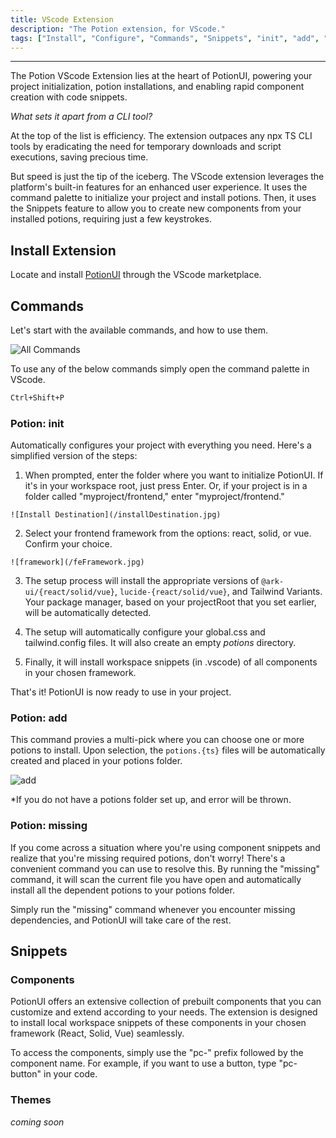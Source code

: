 ```yaml
---
title: VScode Extension
description: "The Potion extension, for VScode."
tags: ["Install", "Configure", "Commands", "Snippets", "init", "add", "missing"]
---
```


---

The Potion VScode Extension lies at the heart of PotionUI, powering your project initialization, potion installations, and enabling rapid component creation with code snippets.

*What sets it apart from a CLI tool?*

At the top of the list is efficiency. The extension outpaces any npx TS CLI tools by eradicating the need for temporary downloads and script executions, saving precious time.

But speed is just the tip of the iceberg. The VScode extension leverages the platform's built-in features for an enhanced user experience. It uses the command palette to initialize your project and install potions. Then, it uses the Snippets feature to allow you to create new components from your installed potions, requiring just a few keystrokes.

## Install Extension

Locate and install [PotionUI](https://marketplace.visualstudio.com/items?itemName=adpyke.codesnap) through the VScode marketplace.

## Commands 

Let's start with the available commands, and how to use them.

![All Commands](/allCommands.jpg)

To use any of the below commands simply open the command palette in VScode.

```bash
Ctrl+Shift+P
```

### Potion: init

 Automatically configures your project with everything you need. Here's a simplified version of the steps:

  1.  When prompted, enter the folder where you want to initialize PotionUI. If it's in your workspace root, just press Enter. Or, if your project is in a folder called "myproject/frontend," enter "myproject/frontend."

    ![Install Destination](/installDestination.jpg)

  2.  Select your frontend framework from the options: react, solid, or vue. Confirm your choice.

    ![framework](/feFramework.jpg)

  3.  The setup process will install the appropriate versions of `@ark-ui/{react/solid/vue}`, `lucide-{react/solid/vue}`, and Tailwind Variants. Your package manager, based on your projectRoot that you set earlier, will be automatically detected.

  4. The setup will automatically configure your global.css and tailwind.config files. It will also create an empty *potions* directory. 

  5. Finally, it will install workspace snippets (in .vscode) of all components in your chosen framework.

That's it! PotionUI is now ready to use in your project.


### Potion: add

This command provies a multi-pick where you can choose one or more potions to install. Upon selection, the `potions.{ts}` files will be automatically created and placed in your potions folder. 

![add](/add.jpg)

*If you do not have a potions folder set up, and error will be thrown.

### Potion: missing

If you come across a situation where you're using component snippets and realize that you're missing required potions, don't worry! There's a convenient command you can use to resolve this. By running the "missing" command, it will scan the current file you have open and automatically install all the dependent potions to your potions folder.

Simply run the "missing" command whenever you encounter missing dependencies, and PotionUI will take care of the rest.

## Snippets

### Components

PotionUI offers an extensive collection of prebuilt components that you can customize and extend according to your needs. The extension is designed to install local workspace snippets of these components in your chosen framework (React, Solid, Vue) seamlessly.

To access the components, simply use the "pc-" prefix followed by the component name. For example, if you want to use a button, type "pc-button" in your code.

### Themes

*coming soon*